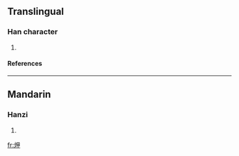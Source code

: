 ==Translingual==
===Han character===
{{Han char|rn=86|rad=火|as=05|sn=9|four=|canj=火田中 (FWL)}}
# {{defn|Han|sort=火05}}
====References====
{{Han ref|kx=0668.050|dkj=18933|dj=1077.090|hdz=32195.100|uh=70A0|ud=28832}}

----
==Mandarin==
===Hanzi===
{{cmn-hanzi|pin=[[xiá]] (xia2)|wg=hsia<sup>2</sup>}}
# {{defn|Mandarin}}

[[fr:炠]]
